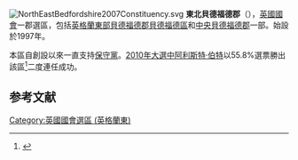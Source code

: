 [[File:NorthEastBedfordshire2007Constituency.svg|right]]
'''東北貝德福德郡'''（{{lang-en|North East Bedfordshire}}），[[英國|英國]][[英國國會|國會]]一郡選區，包括[[英格蘭|英格蘭]][[英格蘭東|東部]][[貝德福德郡|貝德福德郡]][[貝德福德區|貝德福德區]]和[[中央貝德福德郡|中央貝德福德郡]]一部。始設於1997年。

本區自創設以來一直支持[[保守黨_(英國)|保守黨]]。[[2010年英國大選|2010年大選中]][[阿利斯特·伯特|阿利斯特·伯特]]以55.8%選票勝出該區<ref name="">{{cite news
|publisher=[[英國廣播公司|英國廣播公司]]
|date=2010年5月7日
|title=Election 2010/Constituency/North East Bedfordshire
|url=http://news.bbc.co.uk/1/shared/election2010/results/constituency/d15.stm
|accessdate=2010年6月16日
|archive-date=2017年9月6日
|archive-url=https://web.archive.org/web/20170906050010/http://news.bbc.co.uk/1/shared/election2010/results/constituency/d15.stm
|dead-url=no
}}</ref>二度連任成功。

==参考文献==
<div class="references-small">
<references></references>
</div>
[[Category:英國國會選區_(英格蘭東)|Category:英國國會選區 (英格蘭東)]]
{{DEFAULTSORT:North East Bedfordshire (UK Parliament constituency)}}